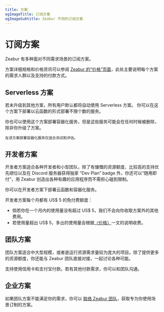 ```yaml
---
title: 方案
ogImageTitle: 订阅方案
ogImageSubtitle: Zeabur 不同的订阅方案
---
```



# 订阅方案

Zeabur 有多种面对不同需求场景的订阅方案。

方案详细规格和价格资讯可以参阅 [Zeabur 的“价格”页面](https://zeabur.com/zh-CN/pricing)，此处主要说明每个方案的需求人群以及支持的付款方式。

## Serverless 方案

若未升级到其他方案，所有用户默认都将自动使用 Serverless 方案。
你可以在这个方案下部署以云函数的形式部署不限个数的服务。

<Callout>
    你也可以使用这个方案部署容器化服务，但是这些服务可能会在任何时候被删除，除非你升级了方案。

    在该方案部署容器化服务仅适合测试和评估。

</Callout>

## 开发者方案

开发者方案适合各种开发者和小型团队，除了有慷慨的资源额度、比较高的支持优先顺位以及在 Discord 服务器获得独家 “Dev Plan” badge 外，你还可以“随用即付”，用 Zeabur 创造出各种有趣的应用程序而不需担心碰到限制。

你可以在开发者方案下部署云函数和容器化服务。

开发者方案每个月都有 US$ 5 的免付费额度：

- 倘若你在一个月内的使用量没有超过 US$ 5，我们不会向你收取方案外的其他费用。
- 若使用量超出 US$ 5，多出的使用量会根据[〈价格〉](./pricing)一文的说明收费。

## 团队方案

团队方案适合中大型规模，或者是运行资源需求量较为庞大的项目。除了提供更多的资源额度，你还能与 Zeabur 团队直接对接，一起讨论各种可能。

支持使用信用卡和支付宝付款。若有其他付款需求，你可以和团队沟通。

## 企业方案

如果团队方案不能满足你的需求，你可以 [联络 Zeabur 团队](mailto:contact@zeabur.com)，获取专为你使用场景订制的方案。
